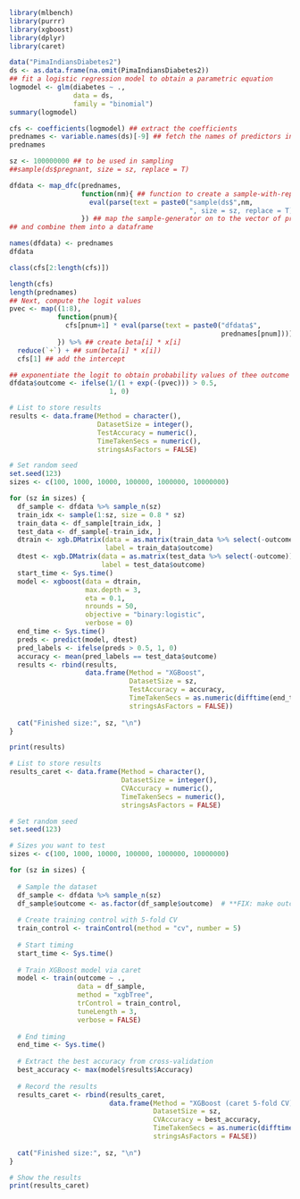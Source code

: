```{r}
library(mlbench)
library(purrr)
library(xgboost)
library(dplyr)
library(caret)
```

```{r}
data("PimaIndiansDiabetes2")
ds <- as.data.frame(na.omit(PimaIndiansDiabetes2))
## fit a logistic regression model to obtain a parametric equation
logmodel <- glm(diabetes ~ .,
                data = ds,
                family = "binomial")
summary(logmodel)

cfs <- coefficients(logmodel) ## extract the coefficients
prednames <- variable.names(ds)[-9] ## fetch the names of predictors in a vector
prednames

sz <- 100000000 ## to be used in sampling
##sample(ds$pregnant, size = sz, replace = T)

dfdata <- map_dfc(prednames,
                  function(nm){ ## function to create a sample-with-replacement for each pred.
                    eval(parse(text = paste0("sample(ds$",nm,
                                             ", size = sz, replace = T)")))
                  }) ## map the sample-generator on to the vector of predictors
## and combine them into a dataframe

names(dfdata) <- prednames
dfdata

class(cfs[2:length(cfs)])

length(cfs)
length(prednames)
## Next, compute the logit values
pvec <- map((1:8),
            function(pnum){
              cfs[pnum+1] * eval(parse(text = paste0("dfdata$",
                                                     prednames[pnum])))
            }) %>% ## create beta[i] * x[i]
  reduce(`+`) + ## sum(beta[i] * x[i])
  cfs[1] ## add the intercept

## exponentiate the logit to obtain probability values of thee outcome variable
dfdata$outcome <- ifelse(1/(1 + exp(-(pvec))) > 0.5,
                         1, 0)

```

```{r}
# List to store results
results <- data.frame(Method = character(),
                      DatasetSize = integer(),
                      TestAccuracy = numeric(),
                      TimeTakenSecs = numeric(),
                      stringsAsFactors = FALSE)

# Set random seed
set.seed(123)
sizes <- c(100, 1000, 10000, 100000, 1000000, 10000000)

for (sz in sizes) {
  df_sample <- dfdata %>% sample_n(sz)
  train_idx <- sample(1:sz, size = 0.8 * sz)
  train_data <- df_sample[train_idx, ]
  test_data <- df_sample[-train_idx, ]
  dtrain <- xgb.DMatrix(data = as.matrix(train_data %>% select(-outcome)),
                        label = train_data$outcome)
  dtest <- xgb.DMatrix(data = as.matrix(test_data %>% select(-outcome)),
                       label = test_data$outcome)
  start_time <- Sys.time()
  model <- xgboost(data = dtrain,
                   max.depth = 3,
                   eta = 0.1,
                   nrounds = 50,
                   objective = "binary:logistic",
                   verbose = 0)
  end_time <- Sys.time()
  preds <- predict(model, dtest)
  pred_labels <- ifelse(preds > 0.5, 1, 0)
  accuracy <- mean(pred_labels == test_data$outcome)
  results <- rbind(results,
                   data.frame(Method = "XGBoost",
                              DatasetSize = sz,
                              TestAccuracy = accuracy,
                              TimeTakenSecs = as.numeric(difftime(end_time, start_time, units = "secs")),
                              stringsAsFactors = FALSE))
  
  cat("Finished size:", sz, "\n")
}

print(results)
```

```{r}
# List to store results
results_caret <- data.frame(Method = character(),
                            DatasetSize = integer(),
                            CVAccuracy = numeric(),
                            TimeTakenSecs = numeric(),
                            stringsAsFactors = FALSE)

# Set random seed
set.seed(123)

# Sizes you want to test
sizes <- c(100, 1000, 10000, 100000, 1000000, 10000000)

for (sz in sizes) {
  
  # Sample the dataset
  df_sample <- dfdata %>% sample_n(sz)
  df_sample$outcome <- as.factor(df_sample$outcome)  # **FIX: make outcome a factor**
  
  # Create training control with 5-fold CV
  train_control <- trainControl(method = "cv", number = 5)
  
  # Start timing
  start_time <- Sys.time()
  
  # Train XGBoost model via caret
  model <- train(outcome ~ .,
                 data = df_sample,
                 method = "xgbTree",
                 trControl = train_control,
                 tuneLength = 3,
                 verbose = FALSE)
  
  # End timing
  end_time <- Sys.time()
  
  # Extract the best accuracy from cross-validation
  best_accuracy <- max(model$results$Accuracy)
  
  # Record the results
  results_caret <- rbind(results_caret,
                         data.frame(Method = "XGBoost (caret 5-fold CV)",
                                    DatasetSize = sz,
                                    CVAccuracy = best_accuracy,
                                    TimeTakenSecs = as.numeric(difftime(end_time, start_time, units = "secs")),
                                    stringsAsFactors = FALSE))
  
  cat("Finished size:", sz, "\n")
}

# Show the results
print(results_caret)
```




